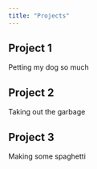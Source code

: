 ```yaml
---
title: "Projects"
---
```


## Project 1

Petting my dog so much

## Project 2

Taking out the garbage

## Project 3

Making some spaghetti 
